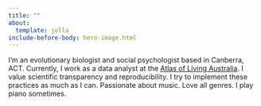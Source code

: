 ```yaml
---
title: ""
about: 
  template: jolla
include-before-body: hero-image.html
---
```


I'm an evolutionary biologist and social psychologist based in Canberra, ACT. Currently, I work as a data analyst at the [Atlas of Living Australia](https://www.ala.org.au/). I value scientific transparency and reproducibility. I try to implement these practices as much as I can. Passionate about music. Love all genres. I play piano sometimes.